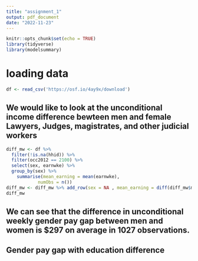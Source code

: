 ```yaml
---
title: "assignment_1"
output: pdf_document
date: "2022-11-23"
---
```


```r
knitr::opts_chunk$set(echo = TRUE)
library(tidyverse)
library(modelsummary)
```

# loading data
```r
df <- read_csv('https://osf.io/4ay9x/download')
```

## We would like to look at the unconditional income difference bewteen men and female Lawyers, Judges, magistrates, and other judicial workers
```r
diff_mw <- df %>% 
  filter(!is.na(hhid)) %>% 
  filter(occ2012 == 2100) %>%
  select(sex, earnwke) %>% 
  group_by(sex) %>% 
    summarise(mean_earning = mean(earnwke),
            numObs = n())
diff_mw <- diff_mw %>% add_row(sex = NA , mean_earning = diff(diff_mw$mean_earning), numObs = sum(diff_mw$numObs))
diff_mw
```
## We can see that the difference in unconditional weekly gender pay gap between men and women is $297 on average in 1027 observations.

## Gender pay gap with education difference
```r

```

